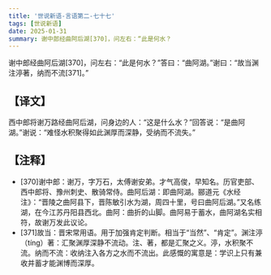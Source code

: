 ```yaml
---
title: '世说新语-言语第二-七十七'
tags: [世说新语]
date: 2025-01-31
summary: 谢中郎经曲阿后湖[370]，问左右：“此是何水？
---
```


谢中郎经曲阿后湖[370]，问左右：“此是何水？”答曰：“曲阿湖。”谢曰：“故当渊注渟著，纳而不流[371]。”

## 【译文】

西中郎将谢万路经曲阿后湖，问身边的人：“这是什么水？”回答说：“是曲阿湖。”谢说：“难怪水积聚得如此渊厚而深静，受纳而不流失。”

## 【注释】

- [370]谢中郎：谢万，字万石，太傅谢安弟。才气高俊，早知名。历官吏部、西中郎将、豫州刺史、散骑常侍。曲阿后湖：即曲阿湖。郦道元《水经注》：“晋陵之曲阿县下，晋陈敏引水为湖，周四十里，号曰曲阿后湖。”又名练湖，在今江苏丹阳县西北。曲阿：曲折的山脚。曲阿易于蓄水，曲阿湖名实相符，故谢万发此议论。
- [371]故当：晋宋常用语。用于加强肯定判断。相当于“当然”、“肯定”。渊注渟（tíng）著：汇聚渊厚深静不流动。注、著，都是汇聚之义。渟，水积聚不流。纳而不流：收纳注入各方之水而不流出。此感慨的寓意是：学识上只有兼收并蓄才能渊博而深厚。
